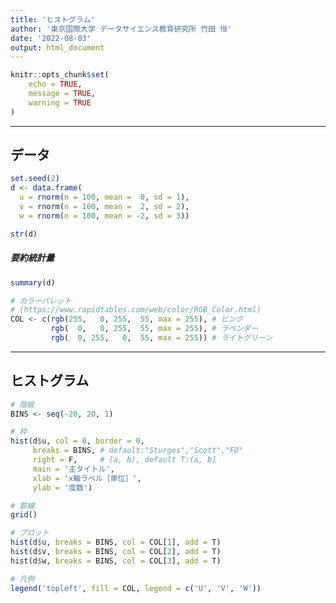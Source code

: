 ```yaml
---
title: 'ヒストグラム'
author: '東京国際大学 データサイエンス教育研究所 竹田 恒'
date: '2022-08-03'
output: html_document
---
```


```r
knitr::opts_chunk$set(
	echo = TRUE,
	message = TRUE,
	warning = TRUE
)
```

---

## データ
```r
set.seed(2)
d <- data.frame(
  u = rnorm(n = 100, mean =  0, sd = 1),
  v = rnorm(n = 100, mean =  2, sd = 2),
  w = rnorm(n = 100, mean = -2, sd = 3)) 

str(d)
```

##### 要約統計量
```r
summary(d)
```

```r
# カラーパレット
# (https://www.rapidtables.com/web/color/RGB_Color.html)
COL <- c(rgb(255,   0, 255,  55, max = 255), # ピンク
         rgb(  0,   0, 255,  55, max = 255), # ラベンダー
         rgb(  0, 255,   0,  55, max = 255)) # ライトグリーン
```

---

## ヒストグラム
```r
# 階級
BINS <- seq(-20, 20, 1)

# 枠
hist(d$u, col = 0, border = 0,
     breaks = BINS, # default:"Sturges","Scott","FD"
     right = F,     # [a, b), default T:(a, b]
     main = '主タイトル',
     xlab = 'x軸ラベル［単位］',
     ylab = '度数')

# 罫線
grid()

# プロット
hist(d$u, breaks = BINS, col = COL[1], add = T)
hist(d$v, breaks = BINS, col = COL[2], add = T)
hist(d$w, breaks = BINS, col = COL[3], add = T)

# 凡例
legend('topleft', fill = COL, legend = c('U', 'V', 'W'))

```
